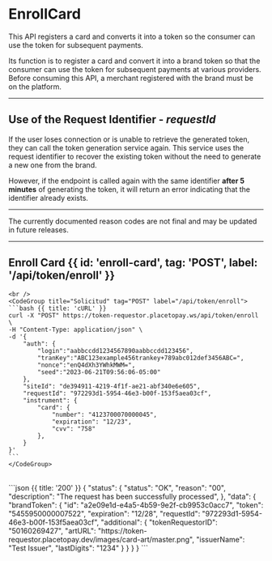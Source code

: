 



# EnrollCard

This API registers a card and converts it into a token so the consumer can use the token for subsequent payments.

Its function is to register a card and convert it into a brand token so that the consumer can use the token for subsequent payments at various providers.
Before consuming this API, a merchant registered with the brand must be on the platform.


<EnrollSequence />

---

## Use of the Request Identifier - _**requestId**_

If the user loses connection or is unable to retrieve the generated token,
they can call the token generation service again. This service uses the request
identifier to recover the existing token without the need to generate a new one from the brand.

However, if the endpoint is called again with the same identifier
**after 5 minutes** of generating the token, it will return an error
indicating that the identifier already exists.

---

<Note type="warning">
    The currently documented reason codes are not final and may be updated in future releases.
</Note>

---

## Enroll Card {{ id: 'enroll-card', tag: 'POST', label: '/api/token/enroll' }}

<Row>
  <Col>
    <ApiReader
      path="/api/token/enroll"
      method="POST"
      api={props.refs}
    />
  </Col>
  <Col sticky>

    <br />
    <CodeGroup title="Solicitud" tag="POST" label="/api/token/enroll">
    ```bash {{ title: 'cURL' }}
    curl -X "POST" https://token-requestor.placetopay.ws/api/token/enroll \
    -H "Content-Type: application/json" \
    -d '{
        "auth": {
            "login":"aabbccdd1234567890aabbccdd123456",
            "tranKey":"ABC123example456trankey+789abc012def3456ABC=",
            "nonce":"enQ4dXh3YWhkMWM=",
            "seed":"2023-06-21T09:56:06-05:00"
        },
        "siteId": "de394911-4219-4f1f-ae21-abf340e6e605",
        "requestId": "972293d1-5954-46e3-b00f-153f5aea03cf",
        "instrument": {
            "card": {
                "number": "4123700070000045",
                "expiration": "12/23",
                "cvv": "758"
            },
        }
    }'
    ```
    </CodeGroup>
  </Col>
</Row>

<Row>
  <Col>
    <ApiReader
      path="/api/token/enroll"
      method="post"
      type="response"
      api={props.refs}
    />
  </Col>
  <Col sticky>
    <br />
    <CodeGroup title="Respuesta">
    ```json {{ title: '200' }}
    {
        "status": {
            "status": "OK",
            "reason": "00",
            "description": "The request has been successfully processed",
        },
        "data": {
            "brandToken": {
                "id": "a2e09e1d-e4a5-4b59-9e2f-cb9953c0acc7",
                "token": "5455950000007522",
                "expiration": "12/28",
                "requestId": "972293d1-5954-46e3-b00f-153f5aea03cf",
                "additional": {
                    "tokenRequestorID": "50160269427",
                    "artURL": "https://token-requestor.placetopay.dev/images/card-art/master.png",
                    "issuerName": "Test Issuer",
                    "lastDigits": "1234"
                }
            }
        }
    }
    ```
    </CodeGroup>
  </Col>
</Row>
